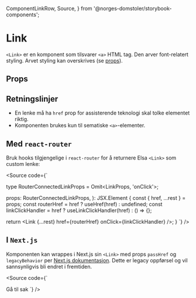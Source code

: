   ComponentLinkRow,
  Source,
} from '@norges-domstoler/storybook-components';

<Meta of={LinkStories} />

# Link

<ComponentLinkRow
  docsHref="https://design.domstol.no/987b33f71/p/3718e2-typography"
  figmaHref="https://www.figma.com/file/ewqSDmkgqDQ5PyOsRp4V5b/DDS-Komponenter?type=design&node-id=9982-211814&mode=design&t=XBHlNDhFak7JkOlt-4"
  githubHref="https://github.com/domstolene/designsystem/tree/main/packages/components/src/components/Typography/Link"
  storybookHref="https://domstolene.github.io/designsystem/?path=/story/dds-components-components-typography-link--default"
  withBottomSpacing
/>

`<Link>` er en komponent som tilsvarer `<a>` HTML tag. Den arver font-relatert styling. Arvet styling kan overskrives (se [props](#props)).

## Props

<Canvas of={LinkStories.Default} />
<Controls of={LinkStories.Default} />

## Retningslinjer

- En lenke må ha `href` prop for assisterende teknologi skal tolke elementet riktig.
- Komponenten brukes kun til sematiske `<a>`-elementer.

## Med `react-router`

Bruk hooks tilgjengelige i `react-router` for å returnere Elsa `<Link>` som custom lenke:

<Source code={`



type RouterConnectedLinkProps = Omit<LinkProps, 'onClick'>;

  props: RouterConnectedLinkProps,
): JSX.Element {
  const { href, ...rest } = props;
  const routerHref = href ? useHref(href) : undefined;
  const linkClickHandler = href ? useLinkClickHandler(href) : () => {};

return <Link {...rest} href={routerHref} onClick={linkClickHandler} />;
}
`} />

## I `Next.js`

Komponenten kan wrappes i Next.js sin `<Link>` med props `passHref` og `legacyBehavior` per [Next.js dokumentasjon](https://nextjs.org/docs/pages/api-reference/components/link#if-the-child-is-a-custom-component-that-wraps-an-a-tag).
Dette er legacy oppførsel og vil sannsynligvis bli endret i fremtiden.

<Source code={`

<Link href={\`../\${sakId}\`} passHref legacyBehavior>
  <DDSLink> Gå til sak </DDSLink>
</Link>
`} />
